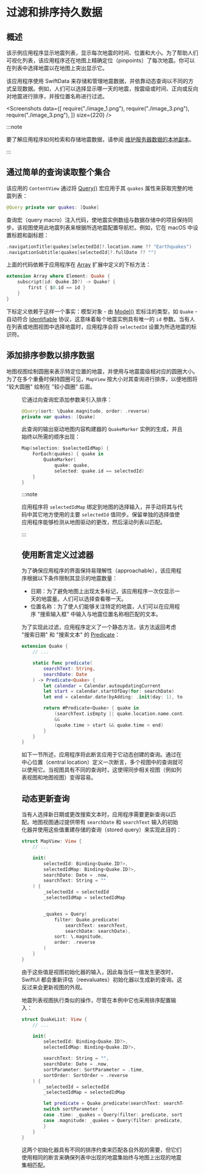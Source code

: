 # 过滤和排序持久数据

<OriginalSource
  title="Filtering and sorting persistent data"
  url="https://developer.apple.com/documentation/swiftdata/filtering-and-sorting-persistent-data"
  summary="使用断言和动态查询管理数据存储表示"
/>

## 概述

该示例应用程序显示地震列表，显示每次地震的时间、位置和大小。为了帮助人们可视化列表，该应用程序还在地图上精确定位（pinpoints）了每次地震。你可以在列表中选择地震以在地图上突出显示它。

该应用程序使用 SwiftData 来存储和管理地震数据，并依靠动态查询以不同的方式呈现数据。例如，人们可以选择显示哪一天的地震，按震级或时间、正向或反向对地震进行排序，并按位置名称进行过滤。

<Screenshots
  data={[
    require("./image_1.png"),
    require("./image_3.png"),
    require("./image_3.png"),
  ]}
  size={220}
/>

:::note

要了解应用程序如何检索和存储地震数据，请参阅 [维护服务器数据的本地副本](https://developer.apple.com/documentation/swiftdata/maintaining-a-local-copy-of-server-data)。

:::

## 通过简单的查询读取整个集合

该应用的 `ContentView` 通过将 [Query()](<https://developer.apple.com/documentation/swiftdata/query()>) 宏应用于其 `quakes` 属性来获取完整的地震列表：

```swift
@Query private var quakes: [Quake]
```

查询宏（query macro）注入代码，使地震实例数组与数据存储中的项目保持同步。该视图使用此地震列表来根据所选地震配置导航栏。例如，它在 macOS 中设置标题和副标题：

```swift
.navigationTitle(quakes[selectedId]?.location.name ?? "Earthquakes")
.navigationSubtitle(quakes[selectedId]?.fullDate ?? "")
```

上面的代码依赖于应用程序在 [Array](https://developer.apple.com/documentation/Swift/Array) 扩展中定义的下标方法：

```swift
extension Array where Element: Quake {
    subscript(id: Quake.ID?) -> Quake? {
        first { $0.id == id }
    }
}
```

下标定义依赖于这样一个事实：模型对象 - 由 [Model()](<https://developer.apple.com/documentation/swiftdata/model()>) 宏标注的类型，如 `Quake` - 自动符合 [Identifiable](https://developer.apple.com/documentation/Swift/Identifiable) 协议，这意味着每个地震实例具有唯一的 `id` 参数。当有人在列表或地图视图中选择地震时，应用程序会将 `selectedId` 设置为所选地震的标识符。

## 添加排序参数以排序数据

地图视图绘制圆圈来表示特定位置的地震，并使用与地震震级相对应的圆圈大小。为了在多个重叠时保持圆圈可见，`MapView` 按大小对其查询进行排序，以便地图将 "较大圆圈" 绘制在 "较小圆圈" 后面。

<Figure src={require("./image_4.png")} size={220} />

它通过向查询宏添加参数来引入排序：

```swift
@Query(sort: \Quake.magnitude, order: .reverse)
private var quakes: [Quake]
```

此查询的输出驱动地图内容构建器的 `QuakeMarker` 实例的生成，并且始终以所需的顺序出现：

```swift
Map(selection: $selectedIdMap) {
    ForEach(quakes) { quake in
        QuakeMarker(
            quake: quake,
            selected: quake.id == selectedId)
    }
}
```

:::note

应用程序将 `selectedIdMap` 绑定到地图的选择输入，并手动将其与代码中其它地方使用的主要 `selectedId` 值同步。保留单独的选择值使应用程序能够检测从地图驱动的更改，然后滚动列表以匹配。

:::

## 使用断言定义过滤器

为了确保应用程序的界面保持易理解性（approachable），该应用程序根据以下条件限制其显示的地震数量：

- 日期：为了避免地图上出现太多标记，该应用程序一次仅显示一天的地震量。人们可以选择查看哪一天。
- 位置名称：为了使人们能够关注特定的地震，人们可以在应用程序 "搜索输入框" 中输入与地震位置名称相匹配的文本。

为了实现此过滤，应用程序定义了一个静态方法，该方法返回考虑 "搜索日期" 和 "搜索文本" 的 [Predicate](https://developer.apple.com/documentation/foundation/predicate)：

```swift
extension Quake {
    // ...

    static func predicate(
        searchText: String,
        searchDate: Date
    ) -> Predicate<Quake> {
        let calendar = Calendar.autoupdatingCurrent
        let start = calendar.startOfDay(for: searchDate)
        let end = calendar.date(byAdding: .init(day: 1), to: start) ?? start

        return #Predicate<Quake> { quake in
            (searchText.isEmpty || quake.location.name.contains(searchText))
            &&
            (quake.time > start && quake.time < end)
        }
    }
}
```

如下一节所述，应用程序将此断言应用于它动态创建的查询。通过在中心位置（central location）定义一次断言，多个视图中的查询就可以使用它。当视图具有不同的查询时，这使得同步相关视图（例如列表视图和地图视图）变得容易。

## 动态更新查询

当有人选择新日期或更改搜索文本时，应用程序需要更新查询以匹配。地图视图通过提供带有 `searchDate` 和 `searchText` 输入的初始化器并使用这些值重建存储的查询（stored query）来实现此目的：

```swift
struct MapView: View {
    // ...

    init(
        selectedId: Binding<Quake.ID?>,
        selectedIdMap: Binding<Quake.ID?>,
        searchDate: Date = .now,
        searchText: String = ""
    ) {
        _selectedId = selectedId
        _selectedIdMap = selectedIdMap


        _quakes = Query(
            filter: Quake.predicate(
                searchText: searchText,
                searchDate: searchDate),
            sort: \.magnitude,
            order: .reverse
        )
    }
}
```

由于这些值是视图初始化器的输入，因此每当任一值发生更改时，SwiftUI 都会重新评估（reevaluates）初始化器以生成新的查询。这反过来会更新视图的外观。

地震列表视图执行类似的操作，尽管在本例中它也采用排序配置输入：

```swift
struct QuakeList: View {
    // ...

    init(
        selectedId: Binding<Quake.ID?>,
        selectedIdMap: Binding<Quake.ID?>,

        searchText: String = "",
        searchDate: Date = .now,
        sortParameter: SortParameter = .time,
        sortOrder: SortOrder = .reverse
    ) {
        _selectedId = selectedId
        _selectedIdMap = selectedIdMap

        let predicate = Quake.predicate(searchText: searchText, searchDate: searchDate)
        switch sortParameter {
        case .time: _quakes = Query(filter: predicate, sort: \.time, order: sortOrder)
        case .magnitude: _quakes = Query(filter: predicate, sort: \.magnitude, order: sortOrder)
        }
    }
}
```

这两个初始化器具有不同的排序约束来匹配各自外观的需要，但它们使用相同的断言来确保列表中出现的地震集始终与地图上出现的地震集相匹配。
